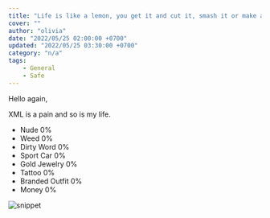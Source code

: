 ```yaml
---
title: "Life is like a lemon, you get it and cut it, smash it or make a juice out of it"
cover: ""
author: "olivia"
date: "2022/05/25 02:00:00 +0700"
updated: "2022/05/25 03:30:00 +0700"
category: "n/a"
tags:
    - General
    - Safe
---
```


Hello again,

XML is a pain and so is my life.

- Nude 0%
- Weed 0%
- Dirty Word 0%
- Sport Car 0%
- Gold Jewelry 0%
- Tattoo 0%
- Branded Outfit 0%
- Money 0%

![snippet](./love_is_a_bish.png)
